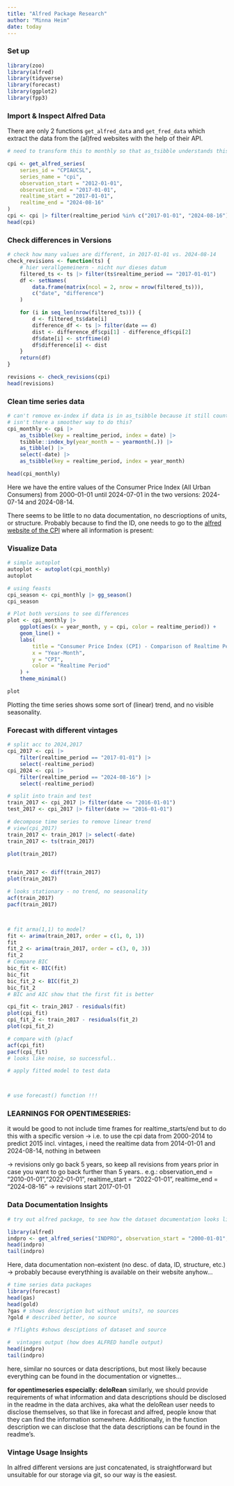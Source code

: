 ```yaml
---
title: "Alfred Package Research"
author: "Minna Heim"
date: today
---
```

### Set up
```r
library(zoo)
library(alfred)
library(tidyverse)
library(forecast)
library(ggplot2)
library(fpp3)
```

### Import & Inspect Alfred Data
There are only 2 functions `get_alfred_data` and `get_fred_data` which extract the data from the (al)fred  websites with the help of their API. 

```r
# need to transform this to monthly so that as_tsibble understands this is monthly

cpi <- get_alfred_series(
    series_id = "CPIAUCSL",
    series_name = "cpi",
    observation_start = "2012-01-01",
    observation_end = "2017-01-01",
    realtime_start = "2017-01-01",
    realtime_end = "2024-08-16"
)
cpi <- cpi |> filter(realtime_period %in% c("2017-01-01", "2024-08-16"))
head(cpi)
```

### Check differences in Versions
```r
# check how many values are different, in 2017-01-01 vs. 2024-08-14
check_revisions <- function(ts) {
    # hier verallgemeinern - nicht nur dieses datum
    filtered_ts <- ts |> filter(ts$realtime_period == "2017-01-01")
    df <- setNames(
        data.frame(matrix(ncol = 2, nrow = nrow(filtered_ts))),
        c("date", "difference")
    )

    for (i in seq_len(nrow(filtered_ts))) {
        d <- filtered_ts$date[i]
        difference_df <- ts |> filter(date == d)
        dist <- difference_df$cpi[1] - difference_df$cpi[2]
        df$date[i] <- strftime(d)
        df$difference[i] <- dist
    }
    return(df)
}

revisions <- check_revisions(cpi)
head(revisions)

```

### Clean time series data
```r
# can't remove ex-index if data is in as_tsibble because it still counts it as index, so need to transform this back to tibble & then tsibble again
# isn't there a smoother way to do this?
cpi_monthly <- cpi |>
    as_tsibble(key = realtime_period, index = date) |>
    tsibble::index_by(year_month = ~ yearmonth(.)) |>
    as_tibble() |>
    select(-date) |>
    as_tsibble(key = realtime_period, index = year_month)

head(cpi_monthly)
```

Here we have the entire values of the Consumer Price Index (All Urban Consumers) from 2000-01-01 until 2024-07-01 in the two versions: 2024-07-14 and 2024-08-14.

There seems to be little to no data documentation, no descrioptions of units, or structure. Probably because to find the ID, one needs to go to the [alfred website of the CPI](https://alfred.stlouisfed.org/series?seid=CPIAUCSL) where all information is present: 

### Visualize Data
```r
# simple autoplot
autoplot <- autoplot(cpi_monthly)
autoplot

# using feasts
cpi_season <- cpi_monthly |> gg_season()
cpi_season

# Plot both versions to see differences
plot <- cpi_monthly |>
    ggplot(aes(x = year_month, y = cpi, color = realtime_period)) +
    geom_line() +
    labs(
        title = "Consumer Price Index (CPI) - Comparison of Realtime Periods",
        x = "Year-Month",
        y = "CPI",
        color = "Realtime Period"
    ) +
    theme_minimal()

plot

```

Plotting the time series shows some sort of (linear) trend, and no visible seasonality.

### Forecast with different vintages 
```r
# split acc to 2024,2017
cpi_2017 <- cpi |>
    filter(realtime_period == "2017-01-01") |>
    select(-realtime_period)
cpi_2024 <- cpi |>
    filter(realtime_period == "2024-08-16") |>
    select(-realtime_period)

# split into train and test
train_2017 <- cpi_2017 |> filter(date <= "2016-01-01")
test_2017 <- cpi_2017 |> filter(date >= "2016-01-01")

# decompose time series to remove linear trend
# view(cpi_2017)
train_2017 <- train_2017 |> select(-date)
train_2017 <- ts(train_2017)

plot(train_2017)


train_2017 <- diff(train_2017)
plot(train_2017)

# looks stationary - no trend, no seasonality
acf(train_2017)
pacf(train_2017)



# fit arma(1,1) to model?
fit <- arima(train_2017, order = c(1, 0, 1))
fit
fit_2 <- arima(train_2017, order = c(3, 0, 3))
fit_2
# Compare BIC
bic_fit <- BIC(fit)
bic_fit
bic_fit_2 <- BIC(fit_2)
bic_fit_2
# BIC and AIC show that the first fit is better

cpi_fit <- train_2017 - residuals(fit)
plot(cpi_fit)
cpi_fit_2 <- train_2017 - residuals(fit_2)
plot(cpi_fit_2)

# compare with (p)acf
acf(cpi_fit)
pacf(cpi_fit)
# looks like noise, so successful..

# apply fitted model to test data



# use forecast() function !!!

```



### LEARNINGS FOR OPENTIMESERIES: 
it would be good to not include time frames for realtime_starts/end but to do this with a specific version -> i.e. to use the cpi data from 2000-2014 to predict 2015 incl. vintages, i need the realtime data from 2014-01-01 and 2024-08-14, nothing in between

-> revisions only go back 5 years, so keep all revisions from years prior in case you want to go back further than 5 years..
e.g.: observation_end =   "2010-01-01","2022-01-01", realtime_start = "2022-01-01", realtime_end = "2024-08-16" -> revisions start 2017-01-01 
<!-- revisions only started from 2010-01-01 onwards
depending on the realtime start, some data is not revised at all, and others is:
with observation_end =   "2010-01-01","2020-01-01", realtime_start = "2020 -01-01", realtime_end = "2024-08-16" -> revisions start 2015-01-01... -->

### Data Documentation Insights
```r
# try out alfred package, to see how the dataset documentation looks like:

library(alfred)
indpro <- get_alfred_series("INDPRO", observation_start = "2000-01-01", realtime_start = "2000-01-01")
head(indpro)
tail(indpro)
```

Here, data documentation non-existent (no desc. of data, ID, structure, etc.) -> probably because everythhing is available on their website anyhow...

```r
# time series data packages
library(forecast)
head(gas)
head(gold)
?gas # shows description but without units?, no sources
?gold # described better, no source

# ?flights #shows desciptions of dataset and source

#  vintages output (how does ALFRED handle output)
head(indpro)
tail(indpro)
```

here, similar no sources or data descriptions, but most likely because everything can be found in the documentation or vignettes... 

**for opentimeseries especially: deloRean** similarly, we should provide requirements of what information and data descriptions should be disclosed in the readme in the data archives, aka what the deloRean user needs to disclose themselves, so that like in forecast and alfred, people know that they can find the information somewhere. Additionally, in the function description we can disclose that the data descriptions can be found in the readme's.


### Vintage Usage Insights

In alfred different versions are just concatenated, is straightforward but unsuitable for our storage via git, so our way is the easiest. 
